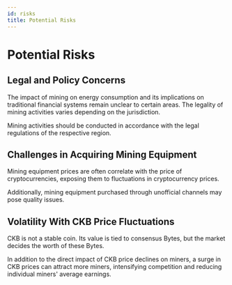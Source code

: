 ```yaml
---
id: risks
title: Potential Risks
---
```


# Potential Risks

## Legal and Policy Concerns

The impact of mining on energy consumption and its implications on traditional financial systems remain unclear to certain areas. The legality of mining activities varies depending on the jurisdiction.

Mining activities should be conducted in accordance with the legal regulations of the respective region.

## Challenges in Acquiring Mining Equipment

Mining equipment prices are often correlate with the price of cryptocurrencies, exposing them to fluctuations in cryptocurrency prices.

Additionally, mining equipment purchased through unofficial channels may pose quality issues.

## Volatility With CKB Price Fluctuations

CKB is not a stable coin. Its value is tied to consensus Bytes, but the market decides the worth of these Bytes.

In addition to the direct impact of CKB price declines on miners, a surge in CKB prices can attract more miners, intensifying competition and reducing individual miners' average earnings.
